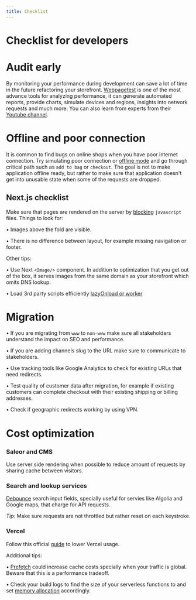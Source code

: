 ```yaml
---
title: Checklist
---
```


# Checklist for developers

# Audit early

By monitoring your performance during development can save a lot of time in the future refactoring your storefront.
[Webpagetest](https://www.webpagetest.org/) is one of the most advance tools for analyzing performance, it can generate automated reports, provide charts, simulate devices and regions, insights into network requests and much more. You can also learn from experts from their [Youtube channel](https://www.youtube.com/@webpagetestbycatchpoint8707).

# Offline and poor connection

It is common to find bugs on online shops when you have poor internet connection. Try simulating poor connection or [offline mode](https://developer.chrome.com/docs/devtools/network/reference/#offline) and go through critical path such as `add to bag` or `checkout`. The goal is not to make application offline ready, but rather to make sure that application doesn't get into unusable state when some of the requests are dropped.

## Next.js checklist

Make sure that pages are rendered on the server by [blocking](https://developer.chrome.com/docs/devtools/javascript/disable/) `javascript` files.
Things to look for:

• Images above the fold are visible.

• There is no difference between layout, for example missing navigation or footer.

Other tips:

• Use Next `<Image/>` component. In addition to optimization that you get out of the box, it serves images from the same domain as your storefront which omits DNS lookup.

• Load 3rd party scripts efficiently [lazyOnload or worker](https://nextjs.org/docs/basic-features/script)

# Migration

• If you are migrating from `www` to `non-www` make sure all stakeholders understand the impact on SEO and performance.

• If you are adding channels slug to the URL make sure to communicate to stakeholders.

• Use tracking tools like Google Analytics to check for existing URLs that need redirects.

• Test quality of customer data after migration, for example if existing customers can complete checkout with their existing shipping or billing addresses.

• Check if geographic redirects working by using VPN.

# Cost optimization

### Saleor and CMS

Use server side rendering when possible to reduce amount of requests by sharing cache between visitors.

### Search and lookup services

[Debounce](https://www.joshwcomeau.com/snippets/javascript/debounce/) search input fields, specially useful for servies like Algolia and Google maps, that charge for API requests.

_Tip:_ Make sure requests are not throttled but rather reset on each keystroke.

### Vercel

Follow this official [guide](https://vercel.com/guides/lower-usage) to lower Vercel usage.

Additional tips:

• [Prefetch](https://nextjs.org/docs/pages/api-reference/components/link#prefetch) could increase cache costs specially when your traffic is global. Beware that this is a performance tradeoff.

• Check your build logs to find the size of your serverless functions to and set [memory allocation](https://vercel.com/guides/how-can-i-reduce-my-serverless-execution-usage-on-vercel#configuring-your-serverless-functions) accordingly.
